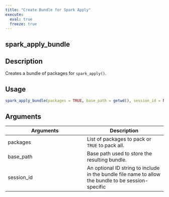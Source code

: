 ```yaml
---
title: "Create Bundle for Spark Apply"
execute:
  eval: true
  freeze: true
---
```


## spark_apply_bundle

## Description
Creates a bundle of packages for `spark_apply()`.


## Usage
```r
spark_apply_bundle(packages = TRUE, base_path = getwd(), session_id = NULL)
```

## Arguments
|Arguments|Description|
|---|---|
| packages | List of packages to pack or `TRUE` to pack all. |
| base_path | Base path used to store the resulting bundle. |
| session_id | An optional ID string to include in the bundle file name to allow the bundle to be session-specific |









